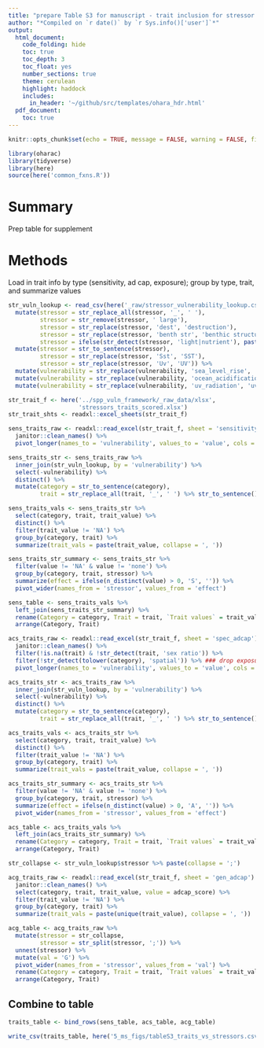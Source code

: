 ```yaml
---
title: "prepare Table S3 for manuscript - trait inclusion for stressor vulnerability"
author: "*Compiled on `r date()` by `r Sys.info()['user']`*"
output: 
  html_document:
    code_folding: hide
    toc: true
    toc_depth: 3
    toc_float: yes
    number_sections: true
    theme: cerulean
    highlight: haddock
    includes: 
      in_header: '~/github/src/templates/ohara_hdr.html'
  pdf_document:
    toc: true
---
```


``` r

knitr::opts_chunk$set(echo = TRUE, message = FALSE, warning = FALSE, fig.height = 4, fig.width = 7)

library(oharac)
library(tidyverse)
library(here)
source(here('common_fxns.R'))

```

# Summary

Prep table for supplement

# Methods

Load in trait info by type (sensitivity, ad cap, exposure); group by type, trait, and summarize values

```r
str_vuln_lookup <- read_csv(here('_raw/stressor_vulnerability_lookup.csv')) %>%
  mutate(stressor = str_replace_all(stressor, '_', ' '),
         stressor = str_remove(stressor, ' large'),
         stressor = str_replace(stressor, 'dest', 'destruction'),
         stressor = str_replace(stressor, 'benth str', 'benthic structures'),
         stressor = ifelse(str_detect(stressor, 'light|nutrient'), paste(stressor, 'pollution'), stressor)) %>%
  mutate(stressor = str_to_sentence(stressor),
         stressor = str_replace(stressor, 'Sst', 'SST'),
         stressor = str_replace(stressor, 'Uv', 'UV')) %>%
  mutate(vulnerability = str_replace(vulnerability, 'sea_level_rise', 'slr')) %>%
  mutate(vulnerability = str_replace(vulnerability, 'ocean_acidification', 'oa')) %>%
  mutate(vulnerability = str_replace(vulnerability, 'uv_radiation', 'uv'))

str_trait_f <- here('../spp_vuln_framework/_raw_data/xlsx',
                    'stressors_traits_scored.xlsx')
str_trait_shts <- readxl::excel_sheets(str_trait_f)

sens_traits_raw <- readxl::read_excel(str_trait_f, sheet = 'sensitivity') %>%
  janitor::clean_names() %>%
  pivot_longer(names_to = 'vulnerability', values_to = 'value', cols = c(-category, -trait, -trait_value)) 

sens_traits_str <- sens_traits_raw %>%
  inner_join(str_vuln_lookup, by = 'vulnerability') %>%
  select(-vulnerability) %>%
  distinct() %>%
  mutate(category = str_to_sentence(category),
         trait = str_replace_all(trait, '_', ' ') %>% str_to_sentence())

sens_traits_vals <- sens_traits_str %>%
  select(category, trait, trait_value) %>%
  distinct() %>%
  filter(trait_value != 'NA') %>%
  group_by(category, trait) %>%
  summarize(trait_vals = paste(trait_value, collapse = ', '))

sens_traits_str_summary <- sens_traits_str %>%
  filter(value != 'NA' & value != 'none') %>%
  group_by(category, trait, stressor) %>%
  summarize(effect = ifelse(n_distinct(value) > 0, 'S', '')) %>%
  pivot_wider(names_from = 'stressor', values_from = 'effect')

sens_table <- sens_traits_vals %>%
  left_join(sens_traits_str_summary) %>%
  rename(Category = category, Trait = trait, `Trait values` = trait_vals) %>%
  arrange(Category, Trait)
```

``` r
acs_traits_raw <- readxl::read_excel(str_trait_f, sheet = 'spec_adcap') %>%
  janitor::clean_names() %>%
  filter(!is.na(trait) & !str_detect(trait, 'sex ratio')) %>%
  filter(!str_detect(tolower(category), 'spatial')) %>% ### drop exposure traits
  pivot_longer(names_to = 'vulnerability', values_to = 'value', cols = c(-category, -trait, -trait_value)) 

acs_traits_str <- acs_traits_raw %>%
  inner_join(str_vuln_lookup, by = 'vulnerability') %>%
  select(-vulnerability) %>%
  distinct() %>%
  mutate(category = str_to_sentence(category),
         trait = str_replace_all(trait, '_', ' ') %>% str_to_sentence())

acs_traits_vals <- acs_traits_str %>%
  select(category, trait, trait_value) %>%
  distinct() %>%
  filter(trait_value != 'NA') %>%
  group_by(category, trait) %>%
  summarize(trait_vals = paste(trait_value, collapse = ', '))

acs_traits_str_summary <- acs_traits_str %>%
  filter(value != 'NA' & value != 'none') %>%
  group_by(category, trait, stressor) %>%
  summarize(effect = ifelse(n_distinct(value) > 0, 'A', '')) %>%
  pivot_wider(names_from = 'stressor', values_from = 'effect')

acs_table <- acs_traits_vals %>%
  left_join(acs_traits_str_summary) %>%
  rename(Category = category, Trait = trait, `Trait values` = trait_vals) %>%
  arrange(Category, Trait)
```

``` r
str_collapse <- str_vuln_lookup$stressor %>% paste(collapse = ';')

acg_traits_raw <- readxl::read_excel(str_trait_f, sheet = 'gen_adcap') %>%
  janitor::clean_names() %>%
  select(category, trait, trait_value, value = adcap_score) %>%
  filter(trait_value != 'NA') %>%
  group_by(category, trait) %>%
  summarize(trait_vals = paste(unique(trait_value), collapse = ', '))

acg_table <- acg_traits_raw %>%
  mutate(stressor = str_collapse,
         stressor = str_split(stressor, ';')) %>%
  unnest(stressor) %>%
  mutate(val = 'G') %>%
  pivot_wider(names_from = 'stressor', values_from = 'val') %>%
  rename(Category = category, Trait = trait, `Trait values` = trait_vals) %>%
  arrange(Category, Trait)
```

## Combine to table

```r
traits_table <- bind_rows(sens_table, acs_table, acg_table)

write_csv(traits_table, here('5_ms_figs/tableS3_traits_vs_stressors.csv'))
```

